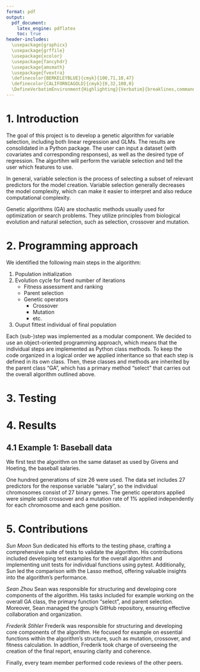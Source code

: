 ```yaml
---
format: pdf
output:
  pdf_document:
    latex_engine: pdflatex
    toc: true
header-includes:
  \usepackage{graphicx}
  \usepackage{grffile}
  \usepackage{xcolor}
  \usepackage{fancyhdr}
  \usepackage{amsmath}
  \usepackage{fvextra}
  \definecolor{BERKELEYBLUE}{cmyk}{100,71,10,47}
  \definecolor{CALIFORNIAGOLD}{cmyk}{0,32,100,0}
  \DefineVerbatimEnvironment{Highlighting}{Verbatim}{breaklines,commandchars=\\\{\}}
---
```


<!---
 Title Page Layout 
--->
\pagestyle{fancy}
\fancyhf{}
\renewcommand{\headrulewidth}{0pt}
\topmargin1mm
\begin{center}
\huge\textbf{Genetic Algorithm for Variable Selection}\par
\vspace{1.75cm}
\huge{STAT 243 - Final Project}\par
\huge\textit{Fall 2023}\par
\vspace{3cm}
\large \textbf{Authors: Sean Zhou, Sun Moon, Frederik Stihler} \par
\large Department of Statistics\par
Instructor: Christopher Paciorek
\par 
\par 
\vspace{1cm}
\large December 13th, 2023\par
\vspace{4cm}
\includegraphics[width=0.4\textwidth]{Berkeley_logo.svg.png} %70% der Textbreite
\end{center}
\thispagestyle{empty}
\newpage
\fancyfoot[C]{\thepage}

# 1. Introduction

The goal of this project is to develop a genetic algorithm for variable selection, including both linear regression and GLMs. The results are consolidated in a Python package. The user can input a dataset (with covariates and corresponding responses), as well as the desired type of regression. The algortihm will perform the variable selection and tell the user which features to use.

In general, variable selection is the process of selecting a subset of relevant predictors for the model creation. Variable selection generally decreases the model complexity, which can make it easier to interpret and also reduce computational complexity.

Genetic algorithms (GA) are stochastic methods usually used for optimization or search problems. They utilize principles from biological evolution and natural selection, such as selection, crossover and mutation.


# 2. Programming approach

We identified the following main steps in the algorithm:

1. Population initialization
2. Evolution cycle for fixed number of iterations
    - Fitness assessment and ranking
    - Parent selection
    - Genetic operators
        - Crossover
        - Mutation
        - etc.
3. Ouput fittest individual of final population

Each (sub-)step was implemented as a modular component. We decided to use an object-oriented programming approach, which means that the individual steps are implemented as Python class methods. To keep the code organized in a logical order we  applied inheritance so that each step is defined in its own class. Then, these classes and methods are inherited by the parent class "GA", which has a primary method "select" that carries out the overall algorithm outlined above.

# 3. Testing

# 4. Results

## 4.1 Example 1: Baseball data

We first test the algorithm on the same dataset as used by Givens and Hoeting, the baseball salaries. 

\begin{center}
\includegraphics[width=0.8\textwidth]{GA_results_plot_baseball.png}
\end{center}

One hundred generations of size 26 were used. The data set includes 27 predictors for the response variable "salary", so the individual chromosomes consist of 27 binary genes. The genetic operators applied were simple split crossover and a mutation rate of 1% applied independently for each chromosome and each gene position.

# 5. Contributions

*Sun Moon* 
Sun dedicated his efforts to the testing phase, crafting a comprehensive suite of tests to validate the algorithm. His contributions included developing test examples for the overall algorithm and implementing unit tests for individual functions using pytest. Additionally, Sun led the comparison with the Lasso method, offering valuable insights into the algorithm's performance.

*Sean Zhou*
Sean was responsible for structuring and developing core components of the algorithm. His tasks included for example working on the overall GA class, the primary function "select", and parent selection. Moreover, Sean managed the group's GitHub repository, ensuring effective collaboration and organization.

*Frederik Stihler*
Frederik was responsible for structuring and developing core components of the algorithm. He focused for example on essential functions within the algorithm's structure, such as mutation, crossover, and fitness calculation. In addtion, Frederik took charge of overseeing the creation of the final report, ensuring clarity and coherence.

Finally, every team member performed code reviews of the other peers.

